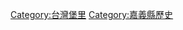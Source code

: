 {{Catnav|頁面分類|歷史|...|台灣清治時期|台灣清治時期行政區劃|台灣堡里}}
{{Catnav|頁面分類|歷史|...|台灣日治時期|台灣日治時期政治|台灣日治時期行政區劃|台灣堡里}}
{{Catnav|頁面分類|歷史|...|台灣日治時期|台灣日治時期政治|台灣日治時期行政區劃|嘉義廳 (1901年-1909年)}}
{{Catnav|頁面分類|歷史|...|台灣日治時期|台灣日治時期政治|台灣日治時期行政區劃|台灣日治時期行政區劃 (1909年-1920年)|嘉義廳 (1909年-1920年)}}
{{Catnav|頁面分類|歷史|...|台灣歷史|台灣各地歷史|嘉義縣歷史}}
{{Catnav|頁面分類|地理|...|中華民國行政區劃|中華民國各省行政區劃|臺灣行政區劃|嘉義縣|嘉義縣歷史}}
{{catmore}}

[[Category:台灣堡里|Category:台灣堡里]]
[[Category:嘉義縣歷史|Category:嘉義縣歷史]]